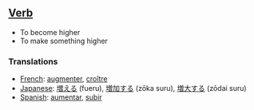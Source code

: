 ==[[Verb]]==

*To become higher
*To make something higher

===Translations===

*[[French]]: [[augmenter]], [[croître]]
*[[Japanese]]: [[増える]] (fueru), [[増加する]] (zōka suru), [[増大する]] (zōdai suru)
*[[Spanish]]: [[aumentar]], [[subir]]